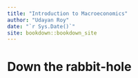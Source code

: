 ```yaml
--- 
title: "Introduction to Macroeconomics"
author: "Udayan Roy"
date: "`r Sys.Date()`"
site: bookdown::bookdown_site
---
```


# Down the rabbit-hole

